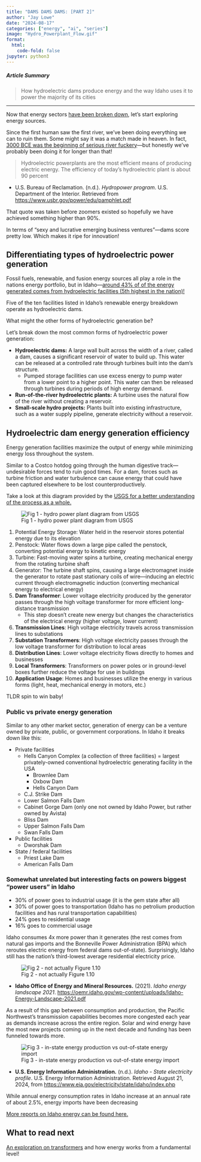 ```yaml
---
title: "DAMS DAMS DAMS: [PART 2]"
author: "Jay Lowe"
date: "2024-08-17"
categories: ["energy", "ai", "series"]
image: "Hydro_Powerplant_Flow.gif"
format:
  html:
    code-fold: false
jupyter: python3
---
```


##### Article Summary

> How hydroelectric dams produce energy and the way Idaho uses it to power the majority of its cities

---

Now that energy sectors [have been broken down](../p1_mapping_out_the_energy_space/index.qmd), let's start exploring energy sources.

Since the first human saw the first river, we’ve been doing everything we can to ruin them. Some might say it was a match made in heaven. In fact, [3000 BCE was the beginning of serious river fuckery](https://www.notion.so/Energy-0214c4459b524289b881f243c02b890b?pvs=21)—but honestly we’ve probably been doing it for longer than that!    

> Hydroelectric powerplants are the most efficient means of producing electric energy. The
efficiency of today's hydroelectric plant is about 90 percent
> 

- U.S. Bureau of Reclamation. (n.d.). *Hydropower program*. U.S. Department of the Interior. Retrieved from [https://www.usbr.gov/power/edu/pamphlet.pdf](https://www.usbr.gov/power/edu/pamphlet.pdf)

That quote was taken before zoomers existed so hopefully we have achieved something higher than 90%.

In terms of “sexy and lucrative emerging business ventures”—dams score pretty low. Which makes it ripe for innovation!

## Differentiating types of hydroelectric power generation

Fossil fuels, renewable, and fusion energy sources all play a role in the nations energy portfolio, but in Idaho—[around 43% of of the energy generated comes from hydroelectric facilities (5th highest in the nation)!](https://www.notion.so/Energy-0214c4459b524289b881f243c02b890b?pvs=21)

Five of the ten facilities listed in Idaho’s renewable energy breakdown operate as hydroelectric dams.

What might the other forms of hydroelectric generation be?

Let’s break down the most common forms of hydroelectric power generation:

- **Hydroelectric dams:** A large wall built across the width of a river, called a dam, causes a significant reservoir of water to build up. This water can be released at a controlled rate through turbines built into the dam's structure.
    - Pumped storage facilities can use excess energy to pump water from a lower point to a higher point. This water can then be released through turbines during periods of high energy demand.
- **Run-of-the-river hydroelectric plants:** A turbine uses the natural flow of the river without creating a reservoir.
- **Small-scale hydro projects:** Plants built into existing infrastructure, such as a water supply pipeline, generate electricity without a reservoir.

## Hydroelectric dam energy generation efficiency

Energy generation facilities maximize the output of energy while minimizing energy loss throughout the system. 

Similar to a Costco hotdog going through the human digestive track—undesirable forces tend to ruin good times. For a dam, forces such as turbine friction and water turbulence can cause energy that could have been captured elsewhere to be lost counterproductively.

Take a look at this diagram provided by the [USGS for a better understanding of the process as a whole.](https://www.usgs.gov/media/images/flow-water-produces-hydroelectricity)

![Fig 1 - hydro power plant diagram from USGS](./Hydro_Powerplant_Flow.gif)

1. Potential Energy Storage: Water held in the reservoir stores potential energy due to its elevation
2. Penstock: Water flows down a large pipe called the penstock, converting potential energy to kinetic energy
3. Turbine: Fast-moving water spins a turbine, creating mechanical energy from the rotating turbine shaft
4. Generator: The turbine shaft spins, causing a large electromagnet inside the generator to rotate past stationary coils of wire—inducing an electric current through electromagnetic induction (converting mechanical energy to electrical energy)
5. **Dam Transformer**: Lower voltage electricity produced by the generator passes through the high voltage transformer for more efficient long-distance transmission
    - This step doesn't create new energy but changes the characteristics of the electrical energy (higher voltage, lower current)
6. **Transmission Lines**: High voltage electricity travels across transmission lines to substations
7. **Substation Transformers**: High voltage electricity passes through the low voltage transformer for distribution to local areas
8. **Distribution Lines**: Lower voltage electricity flows directly to homes and businesses
9. **Local Transformers**: Transformers on power poles or in ground-level boxes further reduce the voltage for use in buildings
10. **Application Usage**: Homes and businesses utilize the energy in various forms (light, heat, mechanical energy in motors, etc.)

TLDR spin to win baby!

### Public vs private energy generation

Similar to any other market sector, generation of energy can be a venture owned by private, public, or government corporations. In Idaho it breaks down like this:

- Private facilities
    - Hells Canyon Complex (a collection of three facilities) = largest privately-owned conventional hydroelectric generating facility in the USA
        - Brownlee Dam
        - Oxbow Dam
        - Hells Canyon Dam
    - C.J. Strike Dam
    - Lower Salmon Falls Dam
    - Cabinet Gorge Dam (only one not owned by Idaho Power, but rather owned by Avista)
    - Bliss Dam
    - Upper Salmon Falls Dam
    - Swan Falls Dam
- Public facilities
    - Dworshak Dam
- State / federal facilities
    - Priest Lake Dam
    - American Falls Dam

### Somewhat unrelated but interesting facts on powers biggest “power users” in Idaho

- 30% of power goes to industrial usage (it is the gem state after all)
- 30% of power goes to transportation (Idaho has no petrolium production facilities and has rural transportation capabilities)
- 24% goes to residential usage
- 16% goes to commercial usage

Idaho consumes 4x more power than it generates (the rest comes from natural gas imports and the Bonneville Power Administration (BPA) which reroutes electric energy from federal dams out-of-state). Surprisingly, Idaho still has the nation's third-lowest average residential electricity price.

![Fig 2 - not actually Figure 1.10](./fig10_1.png)

- **Idaho Office of Energy and Mineral Resources.** (2021). *Idaho energy landscape 2021*. [https://oemr.idaho.gov/wp-content/uploads/Idaho-Energy-Landscape-2021.pdf](https://oemr.idaho.gov/wp-content/uploads/Idaho-Energy-Landscape-2021.pdf)

As a result of this gap between consumption and production, the Pacific Northwest's transmission capabilities becomes more congested each year as demands increase across the entire region. Solar and wind energy have the most new projects coming up in the next decade and funding has been funneled towards more.

![Fig 3 - in-state energy production vs out-of-state energy import](./total_supply.png)

- **U.S. Energy Information Administration.** (n.d.). *Idaho - State electricity profile*. U.S. Energy Information Administration. Retrieved August 21, 2024, from [https://www.eia.gov/electricity/state/idaho/index.php](https://www.eia.gov/electricity/state/idaho/index.php)

While annual energy consumption rates in Idaho increase at an annual rate of about 2.5%, energy imports have been decreasing

[More reports on Idaho energy can be found here.](https://oemr.idaho.gov/financial-information/reports-and-publications/)

## What to read next

[An exploration on transformers](../p3_energy_transmission/index.qmd) and how energy works from a fundamental level!
